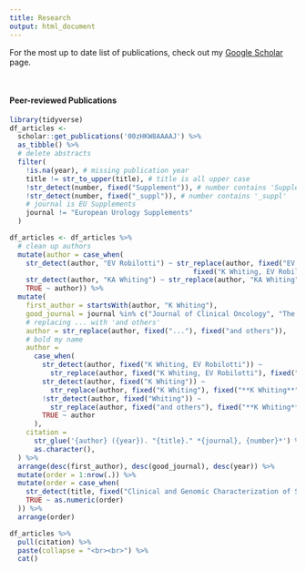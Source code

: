 ```yaml
---
title: Research
output: html_document
---
```


<!-- THESE LINES OF R CODE CREATE THE LIST OF ARTICLES TO CITE -->
<!-- library("bibtex") -->
<!-- refs = read.bib(file = "refs.bib") -->
<!-- for (i in 1:length(refs)){ -->
<!--   print(refs[[i]]) -->
<!--   cat("<br><br>") -->
<!-- } -->

For the most up to date list of publications, check out my <a href="https://scholar.google.com/citations?user=00zHKW8AAAAJ&hl=en">Google Scholar</a> page.

<br>

#### Peer-reviewed Publications

```r
library(tidyverse)
df_articles <- 
  scholar::get_publications('00zHKW8AAAAJ') %>%
  as_tibble() %>%
  # delete abstracts
  filter(
    !is.na(year), # missing publication year
    title != str_to_upper(title), # title is all upper case
    !str_detect(number, fixed("Supplement")), # number contains 'Supplement'
    !str_detect(number, fixed("_suppl")), # number contains '_suppl'
    # journal is EU Supplements
    journal != "European Urology Supplements"
  ) 

df_articles <- df_articles %>%
  # clean up authors
  mutate(author = case_when(
    str_detect(author, "EV Robilotti") ~ str_replace(author, fixed("EV Robilotti, K Whiting"),
                                             fixed("K Whiting, EV Robilotti")), 
    str_detect(author, "KA Whiting") ~ str_replace(author, "KA Whiting", "K Whiting"),
    TRUE ~ author)) %>%
  mutate(
    first_author = startsWith(author, "K Whiting"),
    good_journal = journal %in% c("Journal of Clinical Oncology", "The New England journal of medicine"),
    # replacing ... with 'and others'
    author = str_replace(author, fixed("..."), fixed("and others")),
    # bold my name
    author = 
      case_when(
        str_detect(author, fixed("K Whiting, EV Robilotti")) ~ 
          str_replace(author, fixed("K Whiting, EV Robilotti"), fixed("**K Whiting, EV Robilotti**")),
        str_detect(author, fixed("K Whiting")) ~ 
          str_replace(author, fixed("K Whiting"), fixed("**K Whiting**")),
        !str_detect(author, fixed("Whiting")) ~
          str_replace(author, fixed("and others"), fixed("**K Whiting**, and others")),
        TRUE ~ author
      ),
    citation = 
      str_glue('{author} ({year}). "{title}." *{journal}, {number}*') %>%
      as.character(),
  ) %>%
  arrange(desc(first_author), desc(good_journal), desc(year)) %>%
  mutate(order = 1:nrow(.)) %>%
  mutate(order = case_when(
    str_detect(title, fixed("Clinical and Genomic Characterization of Severe")) ~ 1, 
    TRUE ~ as.numeric(order)
  )) %>%
  arrange(order)

df_articles %>%
  pull(citation) %>% 
  paste(collapse = "<br><br>") %>%
  cat()
```

